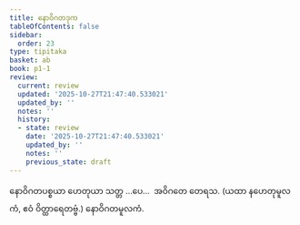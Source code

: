 ```yaml
---
title: နောဝိဂတဒုက
tableOfContents: false
sidebar:
  order: 23
type: tipitaka
basket: ab
book: p1-1
review:
  current: review
  updated: '2025-10-27T21:47:40.533021'
  updated_by: ''
  notes: ''
  history:
  - state: review
    date: '2025-10-27T21:47:40.533021'
    updated_by: ''
    notes: ''
    previous_state: draft
---
```



<ReviewStatus review={frontmatter.review} showDetails={true} />

<HypothesisAnnotation frontmatter={frontmatter} />

<DynamicBreadcrumb />

<Division number="516" book="p1-1" e="ch" v="36" p="186">

<Paragraph number="1789" book="p1-1">
နောဝိဂတပစ္စယာ ဟေတုယာ သတ္တ …ပေ…  အဝိဂတေ တေရသ.

</Paragraph>
</Division>

<Paragraph number="1790" type="center" book="p1-1">
(ယထာ နဟေတုမူလကံ, ဧဝံ ဝိတ္ထာရေတဗ္ဗံ.)



</Paragraph>

<Paragraph number="1791" type="center" book="p1-1">
နောဝိဂတမူလကံ.
</Paragraph>